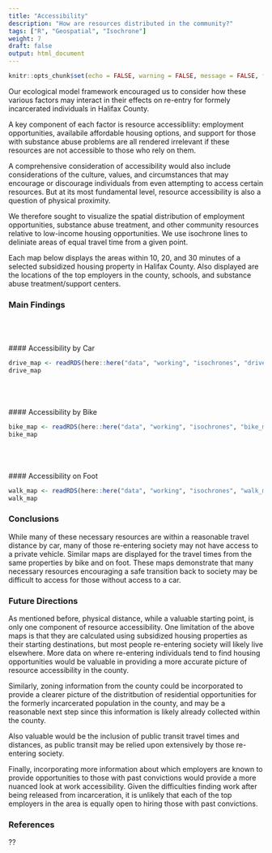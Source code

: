 ```yaml
---
title: "Accessibility"
description: "How are resources distributed in the community?"
tags: ["R", "Geospatial", "Isochrone"]
weight: 7
draft: false
output: html_document
---
```


```r
knitr::opts_chunk$set(echo = FALSE, warning = FALSE, message = FALSE, fig.height = 10)
```

Our ecological model framework encouraged us to consider how these various factors may interact in their effects on re-entry for formely incarcerated individuals in Halifax County.

A key component of each factor is resource accessibliity: employment opportunities, availabile affordable housing options, and support for those with substance abuse problems are all rendered irrelevant if these resources are not accessible to those who rely on them.

A comprehensive consideration of accessibility would also include considerations of the culture, values, and circumstances that may encourage or discourage individuals from even attempting to access certain resources. But at its most fundamental level, resource accessibility is also a question of physical proximity.

We therefore sought to visualize the spatial distribution of employment opportunities, substance abuse treatment, and other community resources relative to low-income housing opportunities. We use isochrone lines to deliniate areas of equal travel time from a given point.

Each map below displays the areas within 10, 20, and 30 minutes of a selected subsidized housing property in Halifax County. Also displayed are the locations of the top employers in the county, schools, and substance abuse treatment/support centers.

### Main Findings
<br><br><br>
#### Accessibility by Car

```r
drive_map <- readRDS(here::here("data", "working", "isochrones", "drive_map.RDS"))
drive_map
```
<br><br><br>
#### Accessibility by Bike

```r
bike_map <- readRDS(here::here("data", "working", "isochrones", "bike_map.RDS"))
bike_map
```
<br><br><br>
#### Accessibility on Foot

```r
walk_map <- readRDS(here::here("data", "working", "isochrones", "walk_map.RDS"))
walk_map
```

### Conclusions
 
While many of these necessary resources are within a reasonable travel distance by car, many of those re-entering society may not have access to a private vehicle. Similar maps are displayed for the travel times from the same properties by bike and on foot. These maps demonstrate that many necessary resources encouraging a safe transition back to society may be difficult to access for those without access to a car.

### Future Directions

As mentioned before, physical distance, while a valuable starting point, is only one component of resource accessibility. One limitation of the above maps is that they are calculated using subsidized housing properties as their starting destinations, but most people re-entering society will likely live elsewhere. More data on where re-entering individuals tend to find housing opportunities would be valuable in providing a more accurate picture of resource accessibility in the county.

Similarly, zoning information from the county could be incorporated to provide a clearer picture of the distritbution of residential opportunities for the formerly incarcerated population in the county, and may be a reasonable next step since this information is likely already collected within the county.

Also valuable would be the inclusion of public transit travel times and distances, as public transit may be relied upon extensively by those re-entering society.

Finally, incorporating more information about which employers are known to provide opportunities to those with past convictions would provide a more nuanced look at work accessibility. Given the difficulties finding work after being released from incarceration, it is unlikely that each of the top employers in the area is equally open to hiring those with past convictions.

### References 

??

